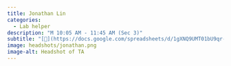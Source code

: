 ```yaml
---
title: Jonathan Lin
categories: 
  - Lab helper
description: "M 10:05 AM - 11:45 AM (Sec 3)"
subtitle: "[🔗](https://docs.google.com/spreadsheets/d/1gXNQ9UMT01bU9qr-YDsA2GIpslldHmfwPg1gcOj2GTA/edit?usp=sharing)"
image: headshots/jonathan.png
image-alt: Headshot of TA
---
```

